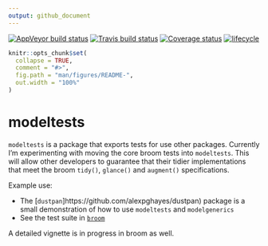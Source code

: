```yaml
---
output: github_document
---
```


[![AppVeyor build status](https://ci.appveyor.com/api/projects/status/github/alexpghayes/modeltests?branch=master&svg=true)](https://ci.appveyor.com/project/alexpghayes/modeltests)
[![Travis build status](https://travis-ci.org/alexpghayes/modeltests.svg?branch=master)](https://travis-ci.org/alexpghayes/modeltests)
[![Coverage status](https://codecov.io/gh/alexpghayes/modeltests/branch/master/graph/badge.svg)](https://codecov.io/github/alexpghayes/modeltests?branch=master)
[![lifecycle](https://img.shields.io/badge/lifecycle-experimental-orange.svg)](https://www.tidyverse.org/lifecycle/#experimental)

<!-- README.md is generated from README.Rmd. Please edit that file -->

```r
knitr::opts_chunk$set(
  collapse = TRUE,
  comment = "#>",
  fig.path = "man/figures/README-",
  out.width = "100%"
)
```

# modeltests

`modeltests` is a package that exports tests for use other packages. Currently I'm experimenting with moving the core broom tests into `modeltests`. This will allow other developers to guarantee that their tidier implementations that meet the broom `tidy()`, `glance()` and `augment()` specifications.

Example use:

- The [`dustpan`]https://github.com/alexpghayes/dustpan) package is a small demonstration of how to use `modeltests` and `modelgenerics`
- See the test suite in [`broom`](https://github.com/tidymodels/broom)

A detailed vignette is in progress in broom as well.
